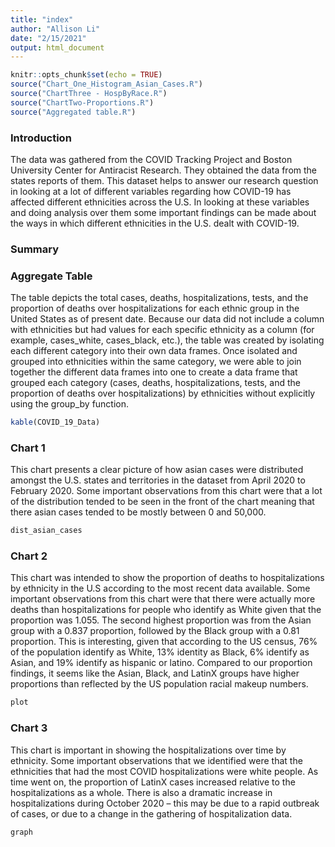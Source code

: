 ```yaml
---
title: "index"
author: "Allison Li"
date: "2/15/2021"
output: html_document
---
```


```r
knitr::opts_chunk$set(echo = TRUE)
source("Chart_One_Histogram_Asian_Cases.R")
source("ChartThree - HospByRace.R")
source("ChartTwo-Proportions.R")
source("Aggregated table.R")
```


### Introduction 

The data was gathered from the COVID Tracking Project and Boston University Center for Antiracist Research. They obtained the data from the states reports of them. This dataset helps to answer our research question in looking at a lot of different variables regarding how COVID-19 has affected different ethnicities across the U.S. In looking at these variables and doing analysis over them some important findings can be made about the ways in which different ethnicities in the U.S. dealt with COVID-19. 

### Summary

### Aggregate Table

The table depicts the total cases, deaths, hospitalizations, tests, and the proportion of deaths over hospitalizations for each ethnic group in the United States as of present date. Because our data did not include a column with ethnicities but had  values for each specific ethnicity as a column (for example, cases_white, cases_black, etc.), the table was created by isolating each different category into their own data frames. Once isolated and grouped into ethnicities within the same category, we were able to join together the different data frames into one to create a data frame that grouped each category (cases, deaths, hospitalizations, tests, and the proportion of deaths over hospitalizations) by ethnicities without explicitly using the group_by function. 

```r
kable(COVID_19_Data)
```

### Chart 1

This chart presents a clear picture of how asian cases were distributed amongst the U.S. states and territories in the dataset from April 2020 to February 2020. Some important observations from this chart were that a lot of the distribution tended to be seen in the front of the chart meaning that there asian cases tended to be mostly between 0 and 50,000. 

```r
dist_asian_cases
```

### Chart 2

This chart was intended to show the proportion of deaths to hospitalizations by ethnicity in the U.S according to the most recent data available. Some important observations from this chart were that there were actually more deaths than hospitalizations for people who identify as White given that the proportion was 1.055. The second highest proportion was from the Asian group with a 0.837 proportion, followed by the Black group with a 0.81 proportion. This is interesting, given that according to the US census, 76% of the population identify as White, 13% identity as Black, 6% identify as Asian, and 19% identify as hispanic or latino.  Compared to our proportion findings, it seems like the Asian, Black, and LatinX groups have higher proportions than reflected by the US population racial makeup numbers.  
```r
plot
```

### Chart 3

This chart is important in showing the hospitalizations over time by ethnicity. Some important observations that we identified were that the ethnicities that had the most COVID hospitalizations were white people. As time went on, the proportion of LatinX cases increased relative to the hospitalizations as a whole. There is also a dramatic increase in hospitalizations during October 2020 -- this may be due to a rapid outbreak of cases, or due to a change in the gathering of hospitalization data.

```r
graph
```

